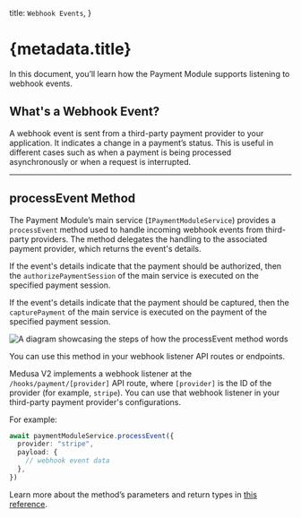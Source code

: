   title: `Webhook Events`,
}

# {metadata.title}

In this document, you’ll learn how the Payment Module supports listening to webhook events.

## What's a Webhook Event?

A webhook event is sent from a third-party payment provider to your application. It indicates a change in a payment’s status. This is useful in different cases such as when a payment is being processed asynchronously or when a request is interrupted.

---

## processEvent Method

The Payment Module’s main service (`IPaymentModuleService`) provides a `processEvent` method used to handle incoming webhook events from third-party providers. The method delegates the handling to the associated payment provider, which returns the event's details.

If the event's details indicate that the payment should be authorized, then the `authorizePaymentSession` of the main service is executed on the specified payment session.

If the event's details indicate that the payment should be captured, then the `capturePayment` of the main service is executed on the payment of the specified payment session.

![A diagram showcasing the steps of how the processEvent method words](https://res.cloudinary.com/dza7lstvk/image/upload/v1711567415/Medusa%20Resources/payment-webhook_seaocg.jpg)

You can use this method in your webhook listener API routes or endpoints.

<Note>

Medusa V2 implements a webhook listener at the `/hooks/payment/[provider]` API route, where `[provider]` is the ID of the provider (for example, `stripe`). You can use that webhook listener in your third-party payment provider's configurations.

</Note>

For example:

```ts
await paymentModuleService.processEvent({
  provider: "stripe",
  payload: {
    // webhook event data
  },
})
```

Learn more about the method’s parameters and return types in [this reference](/references/payment/processEvent).
